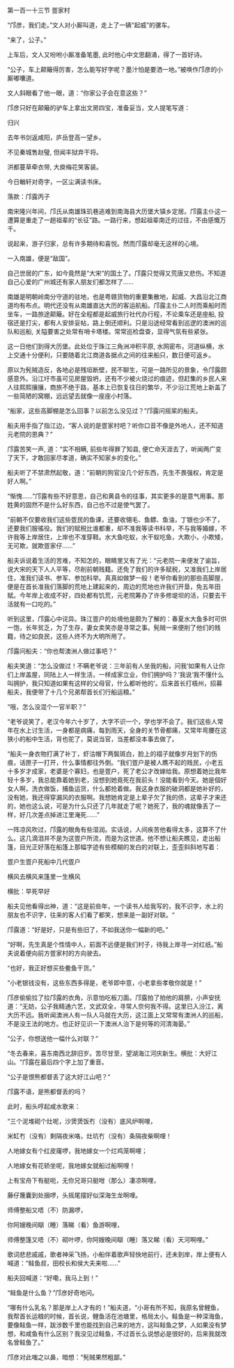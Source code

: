 

第一百一十三节 疍家村

“邝彦，我们走。”文人对小厮叫道，走上了一辆“起威”的骡车。

“来了，公子。”

上车后，文人又吩咐小厮准备笔墨, 此时他心中文思翻涌，得了一首好诗。

“公子，车上颠簸得厉害，怎么能写好字呢？墨汁怕是要洒一地。”被唤作邝彦的小厮嘟囔道。

文人斜眼看了他一眼，道：“你家公子会在意这些？”

邝彦只好在颠簸的驴车上拿出文房四宝，准备妥当，文人提笔写道：

归兴

去年书剑返咸阳，庐岳登高一望乡。

不见秦城售赵璧, 但闻丰狱弃干将。

洪都蔓草牵衣带, 大庾梅花笑客装。

今日輶轩对奇字，一区尘满读书床。

落款：邝露丙子

南宋隆兴年间，邝氏从南雄珠玑巷逃难到南海县大历堡大镇乡定居。邝露主仆这一遭算是重走了一趟祖辈的“长征”路。一路行来，想起祖辈南迁的过往，不由感慨万千。

说起来，游子归家，总有许多期待和喜悦。然而邝露却毫无这样的心境。

一入南雄，便是“敌国”。

自己世居的广东，如今竟然是“大宋”的国土了。邝露只觉得又荒唐又悲伤。不知道自己心爱的广州城还有家人朋友们都怎样了……

南雄是明朝岭南分守道的驻地，也是粤赣货物的重要集散地，起威、大昌沿北江商道均有布点。明代还没有从南雄直达大历的客运航船。邝露主仆二人时而乘船时而坐车，一路旅途颠簸。好在全程都是起威旅行社代办行程，不论乘车还是座船, 投宿还是打尖，都有人安排妥帖，路上倒还顺利。只是沿途经常看到巡逻的澳洲的巡队和巡船, 关隘要害之处常有哨卡塔楼。常常巡检盘查，显得气氛有些紧张。

这一日他们到得大历堡。此处位于珠江三角洲冲积平原, 水网密布，河道纵横，水上交通十分便利，只要随着北江商道各据点之间的往来船只，数日便可返乡。

原以为髡贼造反，各地必是残垣断壁，民不聊生，可是一路所见的景象，令邝露颇感意外。沿江圩市虽可见房屋毁坍，还有不少被火烧过的痕迹，但赶集的乡民人来人往熙熙攘攘，商旅不绝于路，基本上已恢复往日的繁华，不少沿江荒地上新盖了一些简陋的窝棚，远远望去就像一座座小村落。

“船家，这些高脚棚是怎么回事？以前怎么没见过？”邝露问摇桨的船夫。

船夫用手指了指江边，“客人说的是疍家村吧？听你口音不像是外地人，还不知道元老院的恩典？”

邝露苦笑一声, 道：“实不相瞒, 前些年得罪了知县, 便亡命天涯去了，听闻两广变了天下，才敢回家尽孝道，确实不知家乡的变化。”

船夫听了不禁肃然起敬，道：“前朝的狗官没几个好东西，先生不畏强权，肯定是好人啊。”

“惭愧……”邝露有些不好意思，自己和黄县令的往事，其实更多的是意气用事。那姓黄的固然不是什么好东西，自己也不过是使气罢了。

“前朝不仅要收我们这些疍民的鱼课，还要收翎毛、鱼鳔、鱼油，丁银也少不了，还要我们服徭役。我们的赋税比谁都重，却不准我等读书科举，不与我等婚嫁，不许我等上岸居住，上岸也不准穿鞋。水大鱼吃蚁，水干蚁吃鱼，大欺小，小欺矮，无可欺，就欺疍家仔……”

船夫诉说着生活的苦难，不知怎的，眼睛里又有了光：“元老院一来便发了谕旨，说大宋的天下人人平等，尽削前朝贱籍。还免了我们的许多赋税，又准我们上岸居住，准我们读书、参军、参加科举。真真如做梦一般！老爷你看到的那些高脚屋，便是在首长准我们落脚的荒地上建起来的，周边的荒地也许我们开垦，免五年田赋。今年岸上收成不好，四处都有饥荒，元老院筹办了许多修堤坝的活，只要去干活就有一口吃的。”

听到这里，邝露心中诧异。珠江疍户的处境他是颇为了解的：春夏水大鱼多时可供一饱，长年贫乏，为了生存，妻女卖笑亦是寻常之事。髡贼一来便削了他们的贱籍，待之如良民，这些人终不为大明所用了。

邝露问船夫：“你也帮澳洲人做过事吧？“

船夫笑道：“怎么没做过！不瞒老爷说：三年前有人坐我的船，问我‘如果有人让你们上岸盖屋，同陆上人一样生活，一样成家立业，你们拥护吗？’我说‘我不懂什么叫拥护，我只知道如果有这样的父母官，什么都听他的’。后来首长打梧州，招募船夫，我便带了十几个兄弟帮首长们行船运粮。”

“哦，怎么没混个一官半职？”

“老爷说笑了，老汉今年六十岁了，大字不识一个，学也学不会了。我们这些人常年在水上讨生活，一身都是病痛，每到雨天，全身的关节骨都痛，又常年弯腰在这狭小的船中生活，背也驼了，莫说当官，当差都没本事去做了。

“船夫一身衣物打满了补丁，虾沽帽下两鬓斑白，脸上的褶子就像岁月划下的伤痕，话匣子一打开，什么事情都往外倒。“我们疍户是被人瞧不起的贱民，小老五十多岁才成家，老婆是个寡妇，也是疍户，死了老公才改嫁给我。原想着她比我年轻十多岁，我总能靠着她到老，没想到她竟死在我前头！没能看到今天。她是個好女人啊，洗衣做饭，捕鱼运货，什么都抢着做。我这身衣服的破洞都是她补好的，没有她，我还得穿漏风的衣服啊。我想她肯定是上辈子欠了我的债，这辈子才来还的，她也这么说，可是为什么只还了几年就走了呢？她死了，我的魂就像丢了一样，好几次差点掉进江里淹死……”

一阵凉风吹过，邝露的眼角有些湿润。实话说，人间疾苦他看得太多，这算不了什么。这几滴泪并不是为这疍户所流，而是为这世道。他不想让船夫瞧见，走出船篷，目光正好落在船篷上那幅字迹有些模糊的发白的对联上，歪歪斜斜地写着：

疍户生疍户死船中几代疍户

横风去横风来篷里一生横风

横批：早死早好

船夫见他看得出神，道：“这是前些年，一个读书人给我写的，我不识字，水上的朋友也不识字，往来的客人们看了都笑，想来是一副好对联。“

邝露道：“好是好，只是有些旧了，不如我送你一幅新的吧。”

“好啊，先生真是个性情中人，前面不远便是我们村子，待我上岸寻一对红纸。”船夫说着便向前方疍家村的方向驶去。

“也好，我正好想买些鲞鱼干货。”

“小老银钱没有，这些东西多得是，老爷即中意，小老拿些孝敬你就是！”

邝彦偷偷拉了拉邝露的衣角，示意怕吃板刀面。邝露拍了拍他的肩膀，小声安抚道：“无妨，公子我精通六艺，文武双全，寻常人奈何我不得。这里已入汾江，离大历不远。我听闻澳洲人有一队人马就在大历，这江面上又常常有澳洲人的巡船，不是没王法的地方。也正好见识一下澳洲人治下是何等的河清海晏。”

“公子，你想送他一幅什么对联？“

“冬去春来，喜东南西北辞旧岁。苦尽甘至，望湖海江河庆新生。横批：大好江山。“邝露在最后四个字上加了重音。

“公子是恨熊都督丢了这大好江山吧？“

邝露不语，是熊都督丢的吗？

此时，船头哼起咸水歌来：

“三个泥堆砌个灶呢，沙煲煲饭冇（没有）底风炉啊哩，

米缸冇（没有）剩隔夜米咯，灶坑冇（没有）条隔夜柴啊哩！

人地嫁女有个红皮窿啰，我地嫁女一个烂鸡笼啊哩；

人地嫁女有花轿坐呢，我地嫁女就船过船啊哩！

上有宝舟下有艇呃，无你兄哥只艇咁（那么）凄凉啊哩，

藤仔篾囊到处捆啰，头摇尾摆好似深海生龙啊哩。

师傅整船又唔（不）防漏啰，

你阿嫂晚间瞓（睡）落睇（看）鱼游啊哩，

师傅整篷又唔（不）砌叶啰，你阿嫂晚间瞓（睡）落又睇（看）天河啊哩。”

歌词悲悲戚戚，歌者神采飞扬，小船伴着歌声轻快地前行，还未到岸，岸上便有人喊道：“鲑鱼叔，田校长和侯大夫来啦……”

船夫回喊道：“好嘞，我马上到！”

“鲑鱼是什么鱼？”邝彦好奇地问。

“哪有什么乳名？那是岸上人才有的！”船夫道，“小哥有所不知，我原名曾鲤鱼，我帮首长运粮的时候，首长说，鲤鱼活在池塘里，格局太小。鲑鱼是一种深海鱼，要像鲑鱼一样，跋涉数千里也能找到自己来的地方，这叫鲑鱼之梦，人如果没有梦想，和咸鱼有什么区别？我没见过鲑鱼，不过首长么说想必是很好的，后来我就改名曾鲑鱼了。”

邝彦对此嗤之以鼻，暗想：“髡贼果然粗鄙。”

